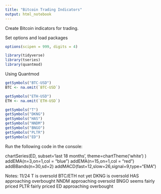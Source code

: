 ```yaml
---
title: "Bitcoin Trading Indicators"
output: html_notebook
---
```


Create Bitcoin indicators for trading.


Set options and load packages
```r
options(scipen = 999, digits = 4)

library(tidyverse)
library(tseries)
library(quantmod)
```



Using Quantmod

```r
getSymbols("BTC-USD")
BTC <- na.omit(`BTC-USD`)

getSymbols("ETH-USD")
ETH <- na.omit(`ETH-USD`)

getSymbols("T")
getSymbols("DKNG")
getSymbols("HAS")
getSymbols("NNDM")
getSymbols("BNGO")
getSymbols("PLTR")
getSymbols("ED")
```


Run the following code in the console:




chartSeries(ED,
            subset='last 18 months',
            theme=chartTheme('white')
            )
addEMA(n=3,on=1,col = "blue")
addEMA(n=15,on=1,col = "red")
addBBands(n=30,sd=2)
addMACD(fast=12,slow=26,signal=9,type="EMA")


Notes: 11/24
T is oversold
BTC/ETH not yet
DKNG is oversold
HAS approaching overbought
NNDM approaching oversold
BNGO seems fairly priced
PLTR fairly priced
ED approaching overbought






